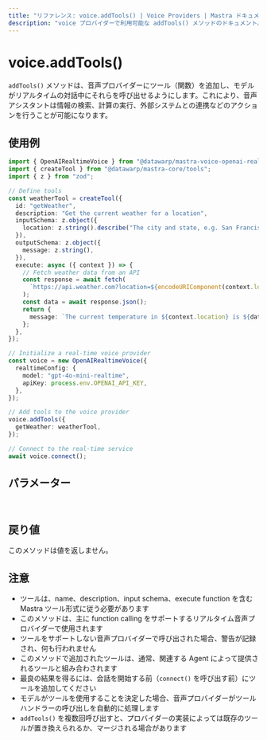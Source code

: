 ```yaml
---
title: "リファレンス: voice.addTools() | Voice Providers | Mastra ドキュメント"
description: "voice プロバイダーで利用可能な addTools() メソッドのドキュメント。音声モデルに関数呼び出し機能を追加します。"
---
```


# voice.addTools()

`addTools()` メソッドは、音声プロバイダーにツール（関数）を追加し、モデルがリアルタイムの対話中にそれらを呼び出せるようにします。これにより、音声アシスタントは情報の検索、計算の実行、外部システムとの連携などのアクションを行うことが可能になります。

## 使用例

```typescript
import { OpenAIRealtimeVoice } from "@datawarp/mastra-voice-openai-realtime";
import { createTool } from "@datawarp/mastra-core/tools";
import { z } from "zod";

// Define tools
const weatherTool = createTool({
  id: "getWeather",
  description: "Get the current weather for a location",
  inputSchema: z.object({
    location: z.string().describe("The city and state, e.g. San Francisco, CA"),
  }),
  outputSchema: z.object({
    message: z.string(),
  }),
  execute: async ({ context }) => {
    // Fetch weather data from an API
    const response = await fetch(
      `https://api.weather.com?location=${encodeURIComponent(context.location)}`,
    );
    const data = await response.json();
    return {
      message: `The current temperature in ${context.location} is ${data.temperature}°F with ${data.conditions}.`,
    };
  },
});

// Initialize a real-time voice provider
const voice = new OpenAIRealtimeVoice({
  realtimeConfig: {
    model: "gpt-4o-mini-realtime",
    apiKey: process.env.OPENAI_API_KEY,
  },
});

// Add tools to the voice provider
voice.addTools({
  getWeather: weatherTool,
});

// Connect to the real-time service
await voice.connect();
```

## パラメーター

<br />
<PropertiesTable
  content={[
    {
      name: "tools",
      type: "ToolsInput",
      description:
        "音声モデルが呼び出すことができるツール定義を含むオブジェクト",
      isOptional: false,
    },
  ]}
/>

## 戻り値

このメソッドは値を返しません。

## 注意

- ツールは、name、description、input schema、execute function を含む Mastra ツール形式に従う必要があります
- このメソッドは、主に function calling をサポートするリアルタイム音声プロバイダーで使用されます
- ツールをサポートしない音声プロバイダーで呼び出された場合、警告が記録され、何も行われません
- このメソッドで追加されたツールは、通常、関連する Agent によって提供されるツールと組み合わされます
- 最良の結果を得るには、会話を開始する前（`connect()` を呼び出す前）にツールを追加してください
- モデルがツールを使用することを決定した場合、音声プロバイダーがツールハンドラーの呼び出しを自動的に処理します
- `addTools()` を複数回呼び出すと、プロバイダーの実装によっては既存のツールが置き換えられるか、マージされる場合があります
